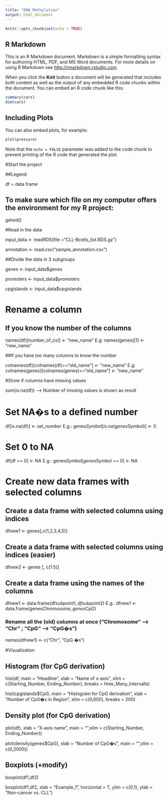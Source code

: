 ---
title: "DNA Methylation"
output: html_document
---

```{r setup, include=FALSE}
knitr::opts_chunk$set(echo = TRUE)
```

## R Markdown

This is an R Markdown document. Markdown is a simple formatting syntax for authoring HTML, PDF, and MS Word documents. For more details on using R Markdown see <http://rmarkdown.rstudio.com>.

When you click the **Knit** button a document will be generated that includes both content as well as the output of any embedded R code chunks within the document. You can embed an R code chunk like this:

```{r cars}
summary(cars)
dim(cars)
```

## Including Plots

You can also embed plots, for example:

```{r pressure, echo=FALSE}
plot(pressure)
```

Note that the `echo = FALSE` parameter was added to the code chunk to prevent printing of the R code that generated the plot.






#Start the project

##Legend

df = data frame

## To make sure which file on my computer offers the environment for my R project:

getwd()

#Read in the data

input_data <- readRDS(file ="CLL-Bcells_list.RDS.gz")

annotation <- read.csv("sample_annotation.csv")

##Divide the data in 3 subgroups

genes <- input_data$genes

promoters <- input_data$promoters

cpgislands <- input_data$cpgislands

# Rename a column

## If you know the number of the columns

names(df)[number_of_col] <- "new_name"
E.g: names(genes)[1] <- "new_name"

##If you have too many columns to know the number

colnames(df)[colnames(df)=="old_name"] <- "new_name"
E.g: colnames(genes)[colnames(genes)=="old_name"] <- "new_name"

#Show if columns have missing values

sum(is.na(df))
--> Number of missing values is shown as result

# Set NA�s to a defined number

df[is.na(df)] <- set_number
E.g.: genes$Symbol[is.na(genes$Symbol)] <- 0

# Set 0 to NA

df[df == 0] <- NA
E.g.: genes$Symbol[genes$Symbol == 0] <- NA

# Create new data frames with selected columns

## Create a data frame with selected columns using indices

dfnew1 <- genes[,c(1,2,3,4,5)]

## Create a data frame with selected columns using indices (easier)

dfnew2 <- genes [, c(1:5)]

## Create a data frame using the names of the columns

dfnew1 <- data.frame(df$subpoint1, df$subpoint2)
E.g.: dfnew1 <- data.frame(genes$Chromosome, genes$CpG)

### Rename all the (old) columns at once ("Chromosome" --> "Chr" ; "CpG" --> "CpG�s")

names(dfnew1) <- c("Chr", "CpG �s")

#Visualization

## Histogram (for CpG derivation)

hist(df, main = "Headline", xlab = "Name of x-axis", xlim = c(Starting_Number, Ending_Number), breaks = How_Many_Intervalls)

hist(cpgislands$CpG, main = "Histogram for CpG derivation", xlab = "Number of CpG�s in Region", xlim = c(0,600), breaks = 200)

## Density plot (for CpG derivation)

plot(df), xlab = "X-axis name", main = "",xlim = c(Starting_Number, Ending_Number))

plot(density(genes$CpG), xlab = "Number of CpG�s", main = "",xlim = c(0,2000))

## Boxplots (+modify)

boxplot(df1,df2)

boxplot(df1,df2, xlab = "Example_1", horizontal = T, ylim = c(0,1), ylab = "Non-cancer vs. CLL")
